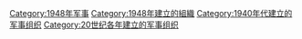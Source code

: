 {{Cat topic in year|topic=建立的军事组织|year=1948}}
{{Commons category|Military units and formations established in 1948}}

[[Category:1948年军事|Category:1948年军事]]
[[Category:1948年建立的組織|Category:1948年建立的組織]]
[[Category:1940年代建立的军事组织|Category:1940年代建立的军事组织]]
[[Category:20世纪各年建立的军事组织|Category:20世纪各年建立的军事组织]]